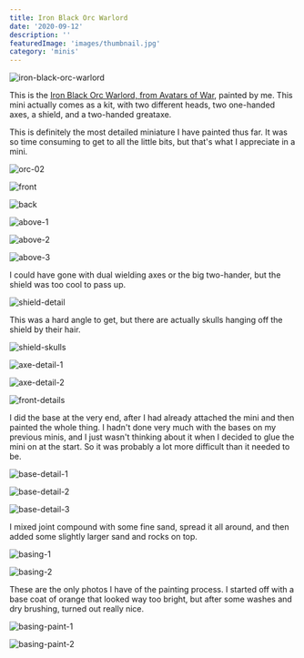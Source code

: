 ```yaml
---
title: Iron Black Orc Warlord
date: '2020-09-12'
description: ''
featuredImage: 'images/thumbnail.jpg'
category: 'minis'
---
```


![iron-black-orc-warlord](images/iron-black-orc-warlord.jpg)

This is the <a href="https://en.avatars-of-war.com/collections/orcs-goblins/products/iron-black-orc-warlord-kit" target="_blank" rel="noopener noreferrer">Iron Black Orc Warlord, from Avatars of War</a>, painted by me. This mini actually comes as a kit, with two different heads, two one-handed axes, a shield, and a two-handed greataxe.

This is definitely the most detailed miniature I have painted thus far. It was so time consuming to get to all the little bits, but that's what I appreciate in a mini.

![orc-02](images/orc-02.jpg)

![front](images/front.jpg)

![back](images/back.jpg)

![above-1](images/above-1.jpg)

![above-2](images/above-2.jpg)

![above-3](images/above-3.jpg)

I could have gone with dual wielding axes or the big two-hander, but the shield was too cool to pass up.

![shield-detail](images/shield-detail.jpg)

This was a hard angle to get, but there are actually skulls hanging off the shield by their hair.

![shield-skulls](images/shield-skulls.jpg)

![axe-detail-1](images/axe-detail-1.jpg)

![axe-detail-2](images/axe-detail-2.jpg)

![front-details](images/front-details.jpg)

I did the base at the very end, after I had already attached the mini and then painted the whole thing. I hadn't done very much with the bases on my previous minis, and I just wasn't thinking about it when I decided to glue the mini on at the start. So it was probably a lot more difficult than it needed to be.

![base-detail-1](images/base-detail-1.jpg)

![base-detail-2](images/base-detail-2.jpg)

![base-detail-3](images/base-detail-3.jpg)

I mixed joint compound with some fine sand, spread it all around, and then added some slightly larger sand and rocks on top.

![basing-1](images/basing-1.jpg)

![basing-2](images/basing-2.jpg)

These are the only photos I have of the painting process. I started off with a base coat of orange that looked way too bright, but after some washes and dry brushing, turned out really nice.

![basing-paint-1](images/basing-paint-1.jpg)

![basing-paint-2](images/basing-paint-2.jpg)
